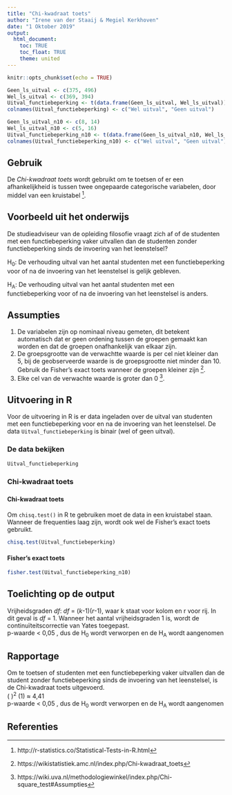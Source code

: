 ```yaml
---
title: "Chi-kwadraat toets"
author: "Irene van der Staaij & Megiel Kerkhoven"
date: "1 Oktober 2019"
output: 
  html_document:
    toc: TRUE
    toc_float: TRUE
    theme: united
---
```

```r
knitr::opts_chunk$set(echo = TRUE)
```


```r
Geen_ls_uitval <- c(375, 496)
Wel_ls_uitval <- c(369, 394)
Uitval_functiebeperking <- t(data.frame(Geen_ls_uitval, Wel_ls_uitval))
colnames(Uitval_functiebeperking) <- c("Wel uitval", "Geen uitval")

Geen_ls_uitval_n10 <- c(8, 14)
Wel_ls_uitval_n10 <- c(5, 16)
Uitval_functiebeperking_n10 <- t(data.frame(Geen_ls_uitval_n10, Wel_ls_uitval_n10))
colnames(Uitval_functiebeperking_n10) <- c("Wel uitval", "Geen uitval")
```

## Gebruik
De *Chi-kwadraat toets* wordt gebruikt om te toetsen of er een afhankelijkheid is tussen twee ongepaarde categorische variabelen, door middel van een kruistabel [^1].

## Voorbeeld uit het onderwijs
De studieadviseur van de opleiding filosofie vraagt zich af of de studenten met een functiebeperking vaker uitvallen dan de studenten zonder functiebeperking sinds de invoering van het leenstelsel?

H~0~: De verhouding uitval van het aantal studenten met een functiebeperking voor of na de invoering van het leenstelsel is gelijk gebleven.

H~A~: De verhouding uitval van het aantal studenten met een functiebeperking voor of na de invoering van het leenstelsel is anders.

## Assumpties
1. De variabelen zijn op nominaal niveau gemeten, dit betekent automatisch dat er geen ordening tussen de groepen gemaakt kan worden en dat de groepen onafhankelijk van elkaar zijn.  
2. De groepsgrootte van de verwachtte waarde is per cel niet kleiner dan 5, bij de geobserveerde waarde is de groepsgrootte niet minder dan 10. Gebruik de Fisher’s exact toets wanneer de groepen kleiner zijn [^2].  
3. Elke cel van de verwachte waarde is groter dan 0 [^3]. 


## Uitvoering in R
Voor de uitvoering in R is er data ingeladen over de uitval van studenten met een functiebeperking voor en na de invoering van het leenstelsel. De data `Uitval_functiebeperking` is binair (wel of geen uitval). 

### De data bekijken
```r
Uitval_functiebeperking
```

### Chi-kwadraat toets
### {.tabset .tabset-fade}
#### Chi-kwadraat toets
Om `chisq.test()` in R te gebruiken moet de data in een kruistabel staan.  
Wanneer de frequenties laag zijn, wordt ook wel de Fisher's exact toets gebruikt. 
```r
chisq.test(Uitval_functiebeperking)
```

#### Fisher's exact toets
```r
fisher.test(Uitval_functiebeperking_n10)
```

## Toelichting op de output
Vrijheidsgraden *df*: *df* = (*k*-1)(*r*-1), waar k staat voor kolom en r voor rij. In dit geval is *df* = 1. Wanneer het aantal vrijheidsgraden 1 is, wordt de continuïteitscorrectie van Yates toegepast.  
p-waarde < 0,05 , dus de H~0~ wordt verworpen en de H~A~ wordt aangenomen 


## Rapportage
Om te toetsen of studenten met een functiebeperking vaker uitvallen dan de student zonder functiebeperking sinds de invoering van het leenstelsel, is de Chi-kwadraat toets uitgevoerd.  
\( \chi \)^2^ (1)  	$\approx$ 4,41  
p-waarde < 0,05 , dus de H~0~ wordt verworpen en de H~A~ wordt aangenomen  


 
## Referenties
[^1]: http://r-statistics.co/Statistical-Tests-in-R.html
[^2]: https://wikistatistiek.amc.nl/index.php/Chi-kwadraat_toets
[^3]: https://wiki.uva.nl/methodologiewinkel/index.php/Chi-square_test#Assumpties 


